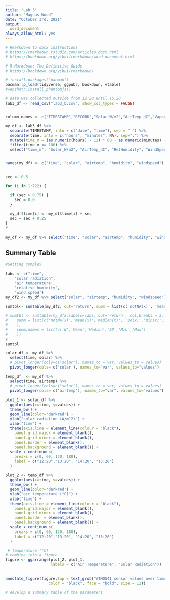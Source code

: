 ```yaml
---
title: "Lab 3"
author: "Magnus Wood"
date: "October 3rd, 2021"
output:
  word_document
always_allow_html: yes
---
```


```r
# Rmarkdown to docx instructions
# https://rmarkdown.rstudio.com/articles_docx.html
# https://bookdown.org/yihui/rmarkdown/word-document.html

# R-Markdown: The Definitive Guide
# https://bookdown.org/yihui/rmarkdown/
```


```r
# install.packages("pacman")
pacman::p_load(tidyverse, ggpubr, bookdown, vtable)
#webshot::install_phantomjs()

```

```r
# data was collected outside from 12:20 until 15:20
lab3_df <- read_csv("lab3_b.csv", show_col_types = FALSE)


column_names <- c("TIMESTAMP","RECORD","Solar_W/m2","AirTemp_dC","Vapor_Pressure_kPa","AtmPressure_kPa","RelHumidity","WindSpeed_m/s","WindDirection")

my_df <- lab3_df %>% 
  separate(TIMESTAMP, into = c("date", "time"), sep = " ") %>%
  separate(time, into = c("hours", "minutes", NA), sep=":") %>%
  mutate(time_m = (as.numeric(hours) - 12) * 60 + as.numeric(minutes) - 20) %>%
  filter(time_m <= 180) %>%
  select("time_m", "Solar_W/m2", "AirTemp_dC", "RelHumidity", "WindSpeed_m/s")


names(my_df) <- c("time", "solar", "airtemp", "humidity", "windspeed")


sec <- 0.5

for (i in 1:722) {

  if (sec > 0.75) {
    sec = 0.0
  }

  my_df$time[i] <- my_df$time[i] + sec
  sec = sec + 0.25
}
#   

my_df <- my_df %>% select("time", "solar", "airtemp", "humidity", "windspeed")


```

## Summary Table
```r
#Getting complex

labs <- c("time",
    "solar radiation",
    'air temperature',
    'relative humidity',
    'wind speed')
my_df2 <- my_df %>% select("solar", "airtemp", "humidity", "windspeed")

sumtbl<- sumtable(my_df2, out='return', summ = list(c('notNA(x)', 'mean(x)', 'median(x)', 'sd(x)', 'min(x)', 'max(x)')), summ.names = list(c("n", "Mean", "Median", "StdDev", "Min", "Max")))

# sumtbl <- sumtable(my_df2,labels=labs, out='return', col.breaks = 3,
#    summ = list(c('notNA(x)','mean(x)','median(x)', 'sd(x)','min(x)','max(x)')
#    ),
#    summ.names = list(c('N','Mean','Median','SD','Min','Max')
#    ))
#        
sumtbl

```

```r

solar_df <- my_df %>%
  select(time, solar) %>%
  # pivot_longer(cols=c("solar"), names_to = var, values_to = values)
  pivot_longer(cols= c('solar'), names_to="var", values_to="values")

temp_df  <- my_df %>%
  select(time, airtemp) %>%
  # pivot_longer(cols=c("solar"), names_to = var, values_to = values)
  pivot_longer(cols= c('airtemp'), names_to="var", values_to="values")
  
plot_1 <- solar_df %>%
  ggplot(aes(x=time, y=values)) +
  theme_bw() +
  geom_line(color='darkred') +
  ylab("solar radiation (W/m^2)") +
  xlab("time") +
  theme(axis.line = element_line(colour = "black"),
    panel.grid.major = element_blank(),
    panel.grid.minor = element_blank(),
    panel.border = element_blank(),
    panel.background = element_blank()) +
  scale_x_continuous(
    breaks = c(0, 60, 120, 180),
    label = c("12:20","13:20", "14:20", "15:20")
  )

plot_2 <- temp_df %>%
  ggplot(aes(x=time, y=values)) +
  theme_bw() +
  geom_line(color='darkred') +
  ylab("air temperature (°C)") +
  xlab("time") +
  theme(axis.line = element_line(colour = "black"),
    panel.grid.major = element_blank(),
    panel.grid.minor = element_blank(),
    panel.border = element_blank(),
    panel.background = element_blank()) +
  scale_x_continuous(
    breaks = c(0, 60, 120, 180),
    label = c("12:20","13:20", "14:20", "15:20")
  )

 # temperature (°C)
# combine into a figure
figure <- ggarrange(plot_2, plot_1,
                    labels = c("Air Temperature", "Solar Radiation"))
                    

annotate_figure(figure,top = text_grob("ATMOS41 sensor values over time",
                   color = "black", face = "bold", size = 12))


```

```r
# develop a summary table of the parameters


```

